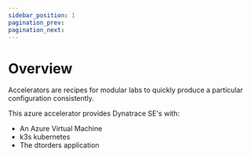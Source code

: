 ```yaml
---
sidebar_position: 1
pagination_prev:
pagination_next:
---
```


# Overview

Accelerators are recipes for modular labs to quickly produce a particular configuration consistently.

This azure accelerator provides Dynatrace SE's with:

- An Azure Virtual Machine
- k3s kubernetes
- The dtorders application
